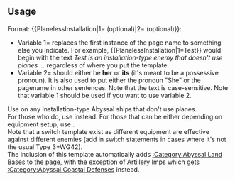 ==Usage==
Format: <nowiki>{{PlanelessInstallation|1= (optional)|2= (optional)}}</nowiki>:
*Variable 1= replaces the first instance of the page name to something else you indicate. For example, <nowiki>{{PlanelessInstallation|1=Test}}</nowiki> would begin with the text ''Test is an installation-type enemy that doesn't use planes ...'' regardless of where you put the template.
*Variable 2= should either be '''her''' or '''its''' (it's meant to be a possessive pronoun). It is also used to put either the pronoun "She" or the pagename in other sentences. Note that the text is case-sensitive. Note that variable 1 should be used if you want to use variable 2.
Use on any Installation-type Abyssal ships that don't use planes.<br>
For those who do, use {{tl|Installation}} instead. For those that can be either depending on equipment setup, use {{tl|HybridInstallation}}.<br>
Note that a switch template exist as different equipment are effective against different enemies (add in switch statements in cases where it's not the usual Type 3+WG42).<br>
The inclusion of this template automatically adds [[:Category:Abyssal Land Bases]] to the page, with the exception of Artillery Imps which gets [[:Category:Abyssal Coastal Defenses]] instead.